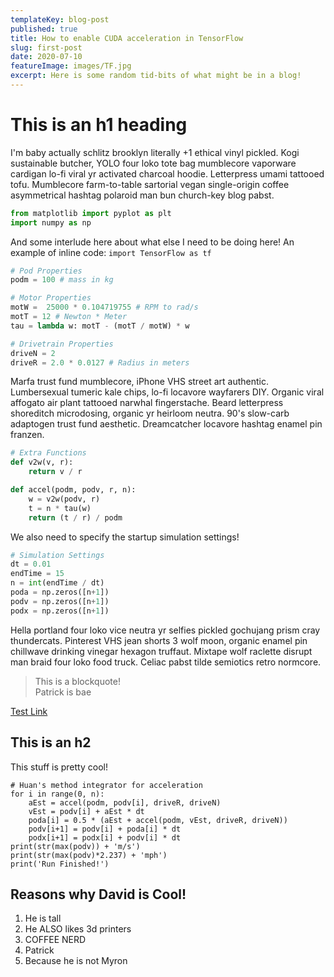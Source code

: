 ```yaml
---
templateKey: blog-post
published: true
title: How to enable CUDA acceleration in TensorFlow
slug: first-post
date: 2020-07-10
featureImage: images/TF.jpg
excerpt: Here is some random tid-bits of what might be in a blog!
---
```


# This is an h1 heading

I'm baby actually schlitz brooklyn literally +1 ethical vinyl pickled. Kogi sustainable butcher, YOLO four loko tote bag mumblecore vaporware cardigan lo-fi viral yr activated charcoal hoodie. Letterpress umami tattooed tofu. Mumblecore farm-to-table sartorial vegan single-origin coffee asymmetrical hashtag polaroid man bun church-key blog pabst.

```python
from matplotlib import pyplot as plt
import numpy as np
```

And some interlude here about what else I need to be doing here! An example of inline code: `import TensorFlow as tf`

```python
# Pod Properties
podm = 100 # mass in kg

# Motor Properties
motW =  25000 * 0.104719755 # RPM to rad/s
motT = 12 # Newton * Meter
tau = lambda w: motT - (motT / motW) * w

# Drivetrain Properties
driveN = 2
driveR = 2.0 * 0.0127 # Radius in meters
```

Marfa trust fund mumblecore, iPhone VHS street art authentic.
Lumbersexual tumeric kale chips, lo-fi locavore wayfarers DIY.
Organic viral affogato air plant tattooed narwhal fingerstache. Beard letterpress shoreditch microdosing, organic yr heirloom neutra. 90's slow-carb adaptogen trust fund aesthetic. Dreamcatcher locavore hashtag enamel pin franzen.

```python
# Extra Functions
def v2w(v, r):
    return v / r

def accel(podm, podv, r, n):
    w = v2w(podv, r)
    t = n * tau(w)
    return (t / r) / podm
```

We also need to specify the startup simulation settings!

```python
# Simulation Settings
dt = 0.01
endTime = 15
n = int(endTime / dt)
poda = np.zeros([n+1])
podv = np.zeros([n+1])
podx = np.zeros([n+1])
```

Hella portland four loko vice neutra yr selfies pickled gochujang prism cray thundercats. Pinterest VHS jean shorts 3 wolf moon, organic enamel pin chillwave drinking vinegar hexagon truffaut. Mixtape wolf raclette disrupt man braid four loko food truck. Celiac pabst tilde semiotics retro normcore.

> This is a blockquote!<br/>
> Patrick is bae

[Test Link](/projects/first-project/)

## This is an h2

This stuff is pretty cool!

```python{5-7}
# Huan's method integrator for acceleration
for i in range(0, n):
    aEst = accel(podm, podv[i], driveR, driveN)
    vEst = podv[i] + aEst * dt
    poda[i] = 0.5 * (aEst + accel(podm, vEst, driveR, driveN))
    podv[i+1] = podv[i] + poda[i] * dt
    podx[i+1] = podx[i] + podv[i] * dt
print(str(max(podv)) + 'm/s')
print(str(max(podv)*2.237) + 'mph')
print('Run Finished!')
```

## Reasons why David is Cool!

1. He is tall
2. He ALSO likes 3d printers
3. COFFEE NERD
4. Patrick
5. Because he is not Myron
